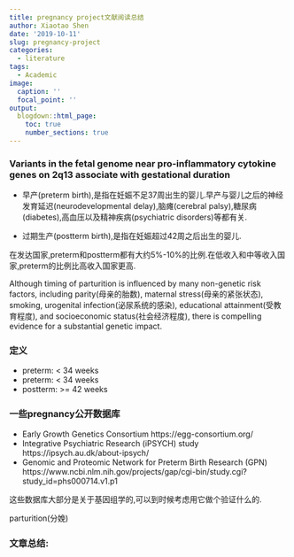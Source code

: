 ```yaml
---
title: pregnancy project文献阅读总结
author: Xiaotao Shen
date: '2019-10-11'
slug: pregnancy-project
categories:
  - literature
tags:
  - Academic
image:
  caption: ''
  focal_point: ''
output:
  blogdown::html_page:
    toc: true
    number_sections: true
---
```


### Variants in the fetal genome near pro-inflammatory cytokine genes on 2q13 associate with gestational duration

* 早产(preterm birth),是指在妊娠不足37周出生的婴儿.早产与婴儿之后的神经发育延迟(neurodevelopmental delay),脑瘫(cerebral palsy),糖尿病(diabetes),高血压以及精神疾病(psychiatric disorders)等都有关.

* 过期生产(postterm birth),是指在妊娠超过42周之后出生的婴儿.

在发达国家,preterm和postterm都有大约5%-10%的比例.在低收入和中等收入国家,preterm的比例比高收入国家更高.

Although timing of parturition is influenced by many non-genetic risk factors, including parity(母亲的胎数), maternal stress(母亲的紧张状态), smoking, urogenital infection(泌尿系统的感染), educational attainment(受教育程度), and socioeconomic status(社会经济程度), there is compelling evidence for a substantial genetic impact.


### 定义

* preterm: < 34 weeks   
* preterm: < 34 weeks
* postterm: >= 42 weeks

### 一些pregnancy公开数据库

* Early Growth Genetics Consortium https://egg-consortium.org/
* Integrative Psychiatric Research (iPSYCH) study https://ipsych.au.dk/about-ipsych/
* Genomic and Proteomic Network for Preterm Birth Research (GPN) https://www.ncbi.nlm.nih.gov/projects/gap/cgi-bin/study.cgi?study_id=phs000714.v1.p1

这些数据库大部分是关于基因组学的,可以到时候考虑用它做个验证什么的.

parturition(分娩)

### 文章总结:












